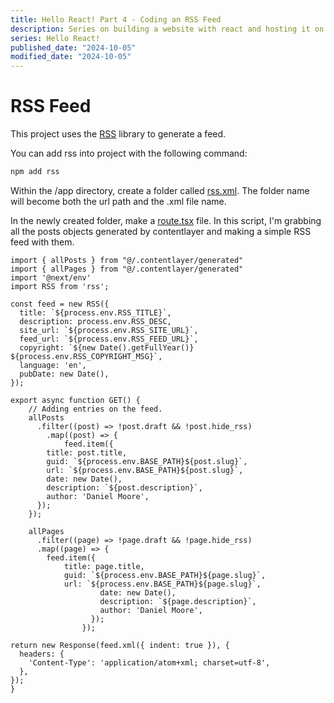 ```yaml
---
title: Hello React! Part 4 - Coding an RSS Feed
description: Series on building a website with react and hosting it on GitHub Pages.
series: Hello React!
published_date: "2024-10-05"
modified_date: "2024-10-05"
---
```


# RSS Feed
This project uses the [RSS](https://github.com/dylang/node-rss) library to generate a feed.

You can add rss into project with the following command:
```sh
npm add rss
```

Within the /app directory, create a folder called [rss.xml](https://github.com/Dan-Moore/site/blob/main/app/rss.xml).
The folder name will become both the url path and the .xml file name.

In the newly created folder, make a [route.tsx](https://github.com/Dan-Moore/site/blob/main/app/rss.xml/route.tsx) file.
In this script, I'm grabbing all the posts objects generated by contentlayer and making a simple RSS feed with them.
```tsx
import { allPosts } from "@/.contentlayer/generated"
import { allPages } from "@/.contentlayer/generated"
import '@next/env'
import RSS from 'rss';

const feed = new RSS({
  title: `${process.env.RSS_TITLE}`,
  description: process.env.RSS_DESC,
  site_url: `${process.env.RSS_SITE_URL}`,
  feed_url: `${process.env.RSS_FEED_URL}`,
  copyright: `${new Date().getFullYear()} ${process.env.RSS_COPYRIGHT_MSG}`,
  language: 'en',
  pubDate: new Date(),
});

export async function GET() {
    // Adding entries on the feed.
    allPosts
      .filter((post) => !post.draft && !post.hide_rss)
        .map((post) => {
            feed.item({
        title: post.title,
        guid: `${process.env.BASE_PATH}${post.slug}`,
        url: `${process.env.BASE_PATH}${post.slug}`,
        date: new Date(),
        description: `${post.description}`,
        author: 'Daniel Moore',
      });
    });

    allPages
      .filter((page) => !page.draft && !page.hide_rss)
      .map((page) => {
        feed.item({
            title: page.title,
            guid: `${process.env.BASE_PATH}${page.slug}`,
            url: `${process.env.BASE_PATH}${page.slug}`,
                    date: new Date(),
                    description: `${page.description}`,
                    author: 'Daniel Moore',
                  });
                });

return new Response(feed.xml({ indent: true }), {
  headers: {
    'Content-Type': 'application/atom+xml; charset=utf-8',
  },
});
}
```
